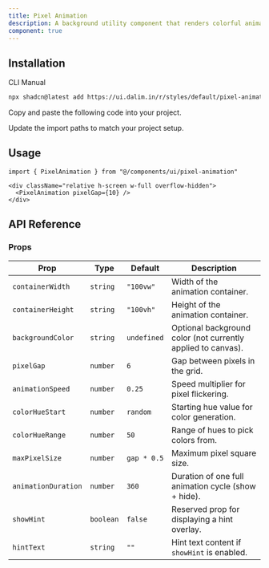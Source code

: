 ```yaml
---
title: Pixel Animation
description: A background utility component that renders colorful animation leaves arranged in circular rings. Useful for decorative sections or ambient motion backgrounds.
component: true
---
```


<ComponentPreview
  name="pixel-animation-default"
  className="[&_.preview>[data-orientation=vertical]]:sm:max-w-[90%] **:[.preview]:min-h-[580px]"
  description="Animated colorful leaves with blur and circular motion."
  align="start"
/>

## Installation

<CodeTabs>

<TabsList>
  <TabsTrigger value="cli">CLI</TabsTrigger>
  <TabsTrigger value="manual">Manual</TabsTrigger>
</TabsList>

<TabsContent value="cli">

```bash
npx shadcn@latest add https://ui.dalim.in/r/styles/default/pixel-animation.json
```

</TabsContent>

<TabsContent value="manual">

<Steps>

<Step>Copy and paste the following code into your project.</Step>

<ComponentSource name="pixel-animation" title="components/ui/pixel-animation.tsx" />

<Step>Update the import paths to match your project setup.</Step>

</Steps>

</TabsContent>

</CodeTabs>

## Usage

```tsx showLineNumbers
import { PixelAnimation } from "@/components/ui/pixel-animation"
```

```tsx showLineNumbers
<div className="relative h-screen w-full overflow-hidden">
  <PixelAnimation pixelGap={10} />
</div>
```
 
 ## API Reference

### Props

| Prop               | Type      | Default     | Description                                                                 |
|--------------------|-----------|-------------|-----------------------------------------------------------------------------|
| `containerWidth`   | `string`  | `"100vw"`   | Width of the animation container.                                           |
| `containerHeight`  | `string`  | `"100vh"`   | Height of the animation container.                                          |
| `backgroundColor`  | `string`  | `undefined` | Optional background color (not currently applied to canvas).                |
| `pixelGap`         | `number`  | `6`         | Gap between pixels in the grid.                                             |
| `animationSpeed`   | `number`  | `0.25`      | Speed multiplier for pixel flickering.                                      |
| `colorHueStart`    | `number`  | `random`    | Starting hue value for color generation.                                    |
| `colorHueRange`    | `number`  | `50`        | Range of hues to pick colors from.                                          |
| `maxPixelSize`     | `number`  | `gap * 0.5` | Maximum pixel square size.                                                  |
| `animationDuration`| `number`  | `360`       | Duration of one full animation cycle (show + hide).                         |
| `showHint`         | `boolean` | `false`     | Reserved prop for displaying a hint overlay.                                |
| `hintText`         | `string`  | `""`        | Hint text content if `showHint` is enabled.                                 |
